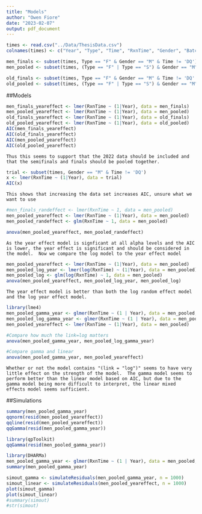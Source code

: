 ```yaml
---
title: "Models"
author: "Owen Fiore"
date: "2023-02-07"
output: pdf_document
---
```


```r
times <- read.csv("../Data/ThesisData.csv")
colnames(times) <- c("Year", "Type", "Time", "RxnTime", "Gender", "Batch")
```

```r
men_finals <- subset(times, Type == "F" & Gender == "M" & Time != 'DQ') # & Year < 2022)
men_pooled <- subset(times, (Type == "F" | Type == "S") & Gender == "M" & Time != 'DQ')
```

```r
old_finals <- subset(times, Type == "F" & Gender == "M" & Time != 'DQ' & Year < 2022)
old_pooled <- subset(times, (Type == "F" | Type == "S") & Gender == "M" & Time != 'DQ' & Year < 2022)
```

##Models
```r
men_finals_yeareffect <- lmer(RxnTime ~ (1|Year), data = men_finals)
men_pooled_yeareffect <- lmer(RxnTime ~ (1|Year), data = men_pooled)
old_finals_yeareffect <- lmer(RxnTime ~ (1|Year), data = old_finals)
old_pooled_yeareffect <- lmer(RxnTime ~ (1|Year), data = old_pooled)
AIC(men_finals_yeareffect)
AIC(old_finals_yeareffect)
AIC(men_pooled_yeareffect)
AIC(old_pooled_yeareffect)
```

```{}
Thus this seems to support that the 2022 data should be included and that the semifinals and finals should be pooled together.
```


```r
trial <- subset(times, Gender == "M" & Time != 'DQ')
x <- lmer(RxnTime ~ (1|Year), data = trial)
AIC(x)
```

```{}
This shows that increasing the data set increases AIC, unsure what we want to use
```


```r
#men_finals_randeffect <- lmer(RxnTime ~ 1, data = men_pooled)
men_pooled_yeareffect <- lmer(RxnTime ~ (1|Year), data = men_pooled)
men_pooled_randeffect <- glm(RxnTime ~ 1, data = men_pooled)

anova(men_pooled_yeareffect, men_pooled_randeffect)

```
```{}
As the year effect model is signficant at all alpha levels and the AIC is lower, the year effect is significant and should be considered in the model.  Now we compare the log model to the year effect model
```

```r
men_pooled_yeareffect <- lmer(RxnTime ~ (1|Year), data = men_pooled)
men_pooled_log_year <- lmer(log(RxnTime) ~ (1|Year), data = men_pooled)
men_pooled_log <- glm(log(RxnTime) ~ 1, data = men_pooled)
anova(men_pooled_yeareffect, men_pooled_log_year, men_pooled_log)
```
```{}
The year effect model is better than both the log random effect model and the log year effect model.
```

```r
library(lme4)
men_pooled_gamma_year <- glmer(RxnTime ~ (1 | Year), data = men_pooled, family = Gamma)
men_pooled_log_gamma_year <- glmer(RxnTime ~ (1 | Year), data = men_pooled, family = Gamma(link = "log"))
men_pooled_yeareffect <- lmer(RxnTime ~ (1|Year), data = men_pooled)

#Compare how much the link=log matters
anova(men_pooled_gamma_year, men_pooled_log_gamma_year)

#Compare gamma and linear
anova(men_pooled_gamma_year, men_pooled_yeareffect)

```
```{}
Whether or not the model contains "(link = "log")" seems to have very little effect on the strength of the model.  The gamma model seems to perform better than the linear model based on AIC, but due to the gamma model being more difficult to interpret, the linear mixed effects model seems sufficient.
```


##Simulations
```r
summary(men_pooled_gamma_year)
qqnorm(resid(men_pooled_yeareffect))
qqline(resid(men_pooled_yeareffect))
qqGamma(resid(men_pooled_gamma_year))
```

```r
library(qpToolkit)
qqGamma(resid(men_pooled_gamma_year))
```



```r
library(DHARMa)
men_pooled_gamma_year <- glmer(RxnTime ~ (1 | Year), data = men_pooled, family = Gamma(link = "log"))
summary(men_pooled_gamma_year)
```
```r
simout_gamma <- simulateResiduals(men_pooled_gamma_year, n = 1000)
simout_linear <- simulateResiduals(men_pooled_yeareffect, n = 1000)
plot(simout_gamma)
plot(simout_linear)
#summary(simout)
#str(simout)

```

